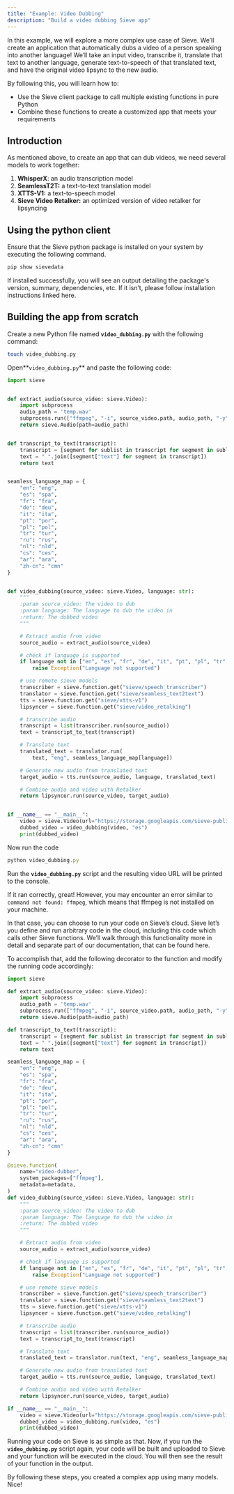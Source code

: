 ```yaml
---
title: "Example: Video Dubbing"
description: "Build a video dubbing Sieve app"
---
```


In this example, we will explore a more complex use case of Sieve. We’ll create an application that automatically dubs a video of a person speaking into another language! We’ll take an input video, transcribe it, translate that text to another language, generate text-to-speech of that translated text, and have the original video lipsync to the new audio.

By following this, you will learn how to:

- Use the Sieve client package to call multiple existing functions in pure Python
- Combine these functions to create a customized app that meets your requirements

## **Introduction**

As mentioned above, to create an app that can dub videos, we need several models to work together:

1. ****************WhisperX****************: an audio transcription model
2. ************************SeamlessT2T:************************ a text-to-text translation model
3. ******************XTTS-V1:****************** a text-to-speech model
4. ******************************************Sieve Video Retalker:****************************************** an optimized version of video retalker for lipsyncing

## **Using the python client**

Ensure that the Sieve python package is installed on your system by executing the following command.

```python
pip show sievedata
```

If installed successfully, you will see an output detailing the package's version, summary, dependencies, etc. If it isn’t, please follow installation instructions linked here.

## Building **the app from scratch**

Create a new Python file named **`video_dubbing.py`** with the following command:

```bash
touch video_dubbing.py
```

Open**`video_dubbing.py`** and paste the following code:

```python
import sieve


def extract_audio(source_video: sieve.Video):
    import subprocess
    audio_path = 'temp.wav'
    subprocess.run(["ffmpeg", "-i", source_video.path, audio_path, "-y"])
    return sieve.Audio(path=audio_path)


def transcript_to_text(transcript):
    transcript = [segment for sublist in transcript for segment in sublist]
    text = " ".join([segment["text"] for segment in transcript])
    return text


seamless_language_map = {
    "en": "eng",
    "es": "spa",
    "fr": "fra",
    "de": "deu",
    "it": "ita",
    "pt": "por",
    "pl": "pol",
    "tr": "tur",
    "ru": "rus",
    "nl": "nld",
    "cs": "ces",
    "ar": "ara",
    "zh-cn": "cmn"
}


def video_dubbing(source_video: sieve.Video, language: str):
    """
    :param source_video: The video to dub
    :param language: The language to dub the video in
    :return: The dubbed video
    """

    # Extract audio from video
    source_audio = extract_audio(source_video)

    # check if language is supported
    if language not in ["en", "es", "fr", "de", "it", "pt", "pl", "tr", "ru", "nl", "cs", "ar", "zh-cn"]:
        raise Exception("Language not supported")

    # use remote sieve models
    transcriber = sieve.function.get("sieve/speech_transcriber")
    translator = sieve.function.get("sieve/seamless_text2text")
    tts = sieve.function.get("sieve/xtts-v1")
    lipsyncer = sieve.function.get("sieve/video_retalking")

    # transcribe audio
    transcript = list(transcriber.run(source_audio))
    text = transcript_to_text(transcript)

    # Translate text
    translated_text = translator.run(
        text, "eng", seamless_language_map[language])

    # Generate new audio from translated text
    target_audio = tts.run(source_audio, language, translated_text)

    # Combine audio and video with Retalker
    return lipsyncer.run(source_video, target_audio)


if __name__ == "__main__":
    video = sieve.Video(url="https://storage.googleapis.com/sieve-public-data/assets/dub.m4a")
    dubbed_video = video_dubbing(video, "es")
    print(dubbed_video)
```

Now run the code

```jsx
python video_dubbing.py
```

Run the **`video_dubbing.py`** script and the resulting video URL will be printed to the console.

If it ran correctly, great! However, you may encounter an error similar to `command not found: ffmpeg`, which means that ffmpeg is not installed on your machine.

In that case, you can choose to run your code on Sieve’s cloud. Sieve let’s you define and run arbitrary code in the cloud, including this code which calls other Sieve functions. We’ll walk through this functionality more in detail and separate part of our documentation, that can be found here.

To accomplish that, add the following decorator to the function and modify the running code accordingly:

```python
import sieve

def extract_audio(source_video: sieve.Video):
    import subprocess
    audio_path = 'temp.wav'
    subprocess.run(["ffmpeg", "-i", source_video.path, audio_path, "-y"])
    return sieve.Audio(path=audio_path)

def transcript_to_text(transcript):
    transcript = [segment for sublist in transcript for segment in sublist]
    text = " ".join([segment["text"] for segment in transcript])
    return text

seamless_language_map = {
    "en": "eng",
    "es": "spa",
    "fr": "fra",
    "de": "deu",
    "it": "ita",
    "pt": "por",
    "pl": "pol",
    "tr": "tur",
    "ru": "rus",
    "nl": "nld",
    "cs": "ces",
    "ar": "ara",
    "zh-cn": "cmn"
}

@sieve.function(
    name="video-dubber",
    system_packages=["ffmpeg"],
    metadata=metadata,
)
def video_dubbing(source_video: sieve.Video, language: str):
    """
    :param source_video: The video to dub
    :param language: The language to dub the video in
    :return: The dubbed video
    """

    # Extract audio from video
    source_audio = extract_audio(source_video)

    # check if language is supported
    if language not in ["en", "es", "fr", "de", "it", "pt", "pl", "tr", "ru", "nl", "cs", "ar", "zh-cn"]:
        raise Exception("Language not supported")

    # use remote sieve models
    transcriber = sieve.function.get("sieve/speech_transcriber")
    translator = sieve.function.get("sieve/seamless_text2text")
    tts = sieve.function.get("sieve/xtts-v1")
    lipsyncer = sieve.function.get("sieve/video_retalking")

    # transcribe audio
    transcript = list(transcriber.run(source_audio))
    text = transcript_to_text(transcript)

    # Translate text
    translated_text = translator.run(text, "eng", seamless_language_map[language])

    # Generate new audio from translated text
    target_audio = tts.run(source_audio, language, translated_text)

    # Combine audio and video with Retalker
    return lipsyncer.run(source_video, target_audio)

if __name__ == "__main__":
    video = sieve.Video(url="https://storage.googleapis.com/sieve-public-data/assets/dub.m4a")
    dubbed_video = video_dubbing.run(video, "es")
    print(dubbed_video)
```

Running your code on Sieve is as simple as that. Now, if you run the **`video_dubbing.py`** script again, your code will be built and uploaded to Sieve and your function will be executed in the cloud. You will then see the result of your function in the output. 

By following these steps, you created a complex app using many models. Nice!
